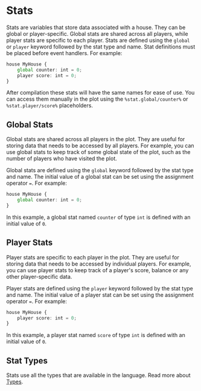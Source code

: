 # Stats

Stats are variables that store data associated with a house. They can be global or player-specific. Global stats are shared across all players, while player stats are specific to each player. Stats are defined using the `global` or `player` keyword followed by the stat type and name. Stat definitions must be placed before event handlers. For example:

```ts
house MyHouse {
    global counter: int = 0;
    player score: int = 0;
}
```

After compilation these stats will have the same names for ease of use. You can access them manually in the plot using the `%stat.global/counter%` or `%stat.player/score%` placeholders.

## Global Stats

Global stats are shared across all players in the plot. They are useful for storing data that needs to be accessed by all players. For example, you can use global stats to keep track of some global state of the plot, such as the number of players who have visited the plot.

Global stats are defined using the `global` keyword followed by the stat type and name. The initial value of a global stat can be set using the assignment operator `=`. For example:

```ts
house MyHouse {
    global counter: int = 0;
}
```

In this example, a global stat named `counter` of type `int` is defined with an initial value of `0`.

## Player Stats

Player stats are specific to each player in the plot. They are useful for storing data that needs to be accessed by individual players. For example, you can use player stats to keep track of a player's score, balance or any other player-specific data.

Player stats are defined using the `player` keyword followed by the stat type and name. The initial value of a player stat can be set using the assignment operator `=`. For example:

```ts
house MyHouse {
    player score: int = 0;
}
```

In this example, a player stat named `score` of type `int` is defined with an initial value of `0`.

## Stat Types

Stats use all the types that are available in the language. Read more about [Types](/language/types).
